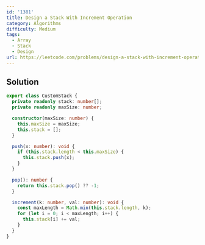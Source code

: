 ```yaml
---
id: '1381'
title: Design a Stack With Increment Operation
category: Algorithms
difficulty: Medium
tags:
  - Array
  - Stack
  - Design
url: https://leetcode.com/problems/design-a-stack-with-increment-operation
---
```


## Solution

```typescript filename="solution.ts" copy
export class CustomStack {
  private readonly stack: number[];
  private readonly maxSize: number;

  constructor(maxSize: number) {
    this.maxSize = maxSize;
    this.stack = [];
  }

  push(x: number): void {
    if (this.stack.length < this.maxSize) {
      this.stack.push(x);
    }
  }

  pop(): number {
    return this.stack.pop() ?? -1;
  }

  increment(k: number, val: number): void {
    const maxLength = Math.min(this.stack.length, k);
    for (let i = 0; i < maxLength; i++) {
      this.stack[i] += val;
    }
  }
}
```
